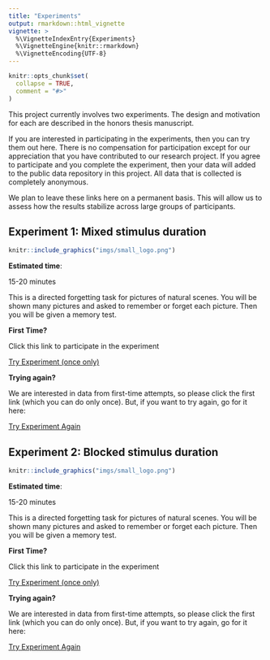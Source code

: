 ```yaml
---
title: "Experiments"
output: rmarkdown::html_vignette
vignette: >
  %\VignetteIndexEntry{Experiments}
  %\VignetteEngine{knitr::rmarkdown}
  %\VignetteEncoding{UTF-8}
---
```


```r
knitr::opts_chunk$set(
  collapse = TRUE,
  comment = "#>"
)
```

This project currently involves two experiments. The design and motivation for each are described in the honors thesis manuscript. 

If you are interested in participating in the experiments, then you can try them out here. There is no compensation for participation except for our appreciation that you have contributed to our research project. If you agree to participate and you complete the experiment, then your data will added to the public data repository in this project. All data that is collected is completely anonymous.

We plan to leave these links here on a permanent basis. This will allow us to assess how the results stabilize across large groups of participants. 

## Experiment 1: Mixed stimulus duration

:::::{.card .border .border-2 .border-info}
:::: {.row .g-0}
::: {.col-md-2}
:::: {.card-body}

```r
knitr::include_graphics("imgs/small_logo.png")
```

**Estimated time**:

15-20 minutes

::::
:::

::: {.col-md-10}
:::: {.card-body}

This is a directed forgetting task for pictures of natural scenes. You will be shown many pictures and asked to remember or forget each picture. Then you will be given a memory test.

:::: {.row}
::: {.col-md-6}

**First Time?**

Click this link to participate in the experiment

<a class="btn btn-outline-info" href="https://experiments.crumplab.com/publix/4/start?batchId=27&generalSingle" role="button">Try Experiment (once only)</a>

:::

::: {.col-md-6}

**Trying again?**

We are interested in data from first-time attempts, so please click the first link (which you can do only once). But, if you want to try again, go for it here:

<a class="btn btn-outline-info" href="https://experiments.crumplab.com/publix/4/start?batchId=28&generalMultiple" role="button">Try Experiment Again</a>

:::
::::


::::
:::
::::
:::::

## Experiment 2: Blocked stimulus duration


:::::{.card .border .border-2 .border-info}
:::: {.row .g-0}
::: {.col-md-2}
:::: {.card-body}

```r
knitr::include_graphics("imgs/small_logo.png")
```

**Estimated time**:

15-20 minutes

::::
:::

::: {.col-md-10}
:::: {.card-body}

This is a directed forgetting task for pictures of natural scenes. You will be shown many pictures and asked to remember or forget each picture. Then you will be given a memory test.

:::: {.row}
::: {.col-md-6}

**First Time?**

Click this link to participate in the experiment

<a class="btn btn-outline-info" href="https://experiments.crumplab.com/publix/12/start?batchId=29&generalSingle" role="button">Try Experiment (once only)</a>

:::

::: {.col-md-6}

**Trying again?**

We are interested in data from first-time attempts, so please click the first link (which you can do only once). But, if you want to try again, go for it here:

<a class="btn btn-outline-info" href="https://experiments.crumplab.com/publix/12/start?batchId=30&generalMultiple" role="button">Try Experiment Again</a>

:::
::::


::::
:::
::::
:::::
